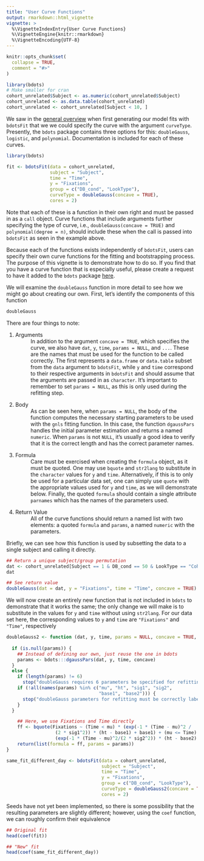 ```yaml
---
title: "User Curve Functions"
output: rmarkdown::html_vignette
vignette: >
  %\VignetteIndexEntry{User Curve Functions}
  %\VignetteEngine{knitr::rmarkdown}
  %\VignetteEncoding{UTF-8}
---
```



```r
knitr::opts_chunk$set(
  collapse = TRUE,
  comment = "#>"
)
```

```r
library(bdots)
# Make smaller for cran
cohort_unrelated$Subject <- as.numeric(cohort_unrelated$Subject)
cohort_unrelated <- as.data.table(cohort_unrelated)
cohort_unrelated <- cohort_unrelated[Subject < 10, ]
```

We saw in the [general overview](bdots.html) when first generating our model fits with `bdotsFit` that we we could specify the curve with the argument `curveType`. Presently, the `bdots` package contains three options for this: `doubleGauss`, `logistic`, and `polynomial`. Documentation is included for each of these curves. 

```r
library(bdots)

fit <- bdotsFit(data = cohort_unrelated,
                subject = "Subject",
                time = "Time",
                y = "Fixations",
                group = c("DB_cond", "LookType"),
                curveType = doubleGauss(concave = TRUE),
                cores = 2)
```

Note that each of these is a function in their own right and must be passed in as a `call` object. Curve functions that include arguments further specifying the type of curve, i.e., `doubleGauss(concave = TRUE)` and `polynomial(degree = n)`, should include these when the call is passed into `bdotsFit` as seen in the example above.

Because each of the functions exists independently of `bdotsFit`, users can specify their own curve functions for the fitting and bootstrapping process. The purpose of this vignette is to demonstrate how to do so. If you find that you have a curve function that is especially useful, please create a request to have it added to the `bdots` package [here](https://github.com/collinn/bdots/issues).

We will examine the `doubleGauss` function in more detail to see how we might go about creating our own. First, let's identify the components of this function

```r
doubleGauss
```

There are four things to note:

1. Arguments
  : In addition to the argument `concave = TRUE`, which specifies the curve, we also have `dat`, `y`, `time`, `params = NULL`, and `...`. These are the names that must be used for the function to be called correctly. The first represents a `data.frame` or `data.table` subset from the `data` argument to `bdotsFit`, while `y` and `time` correspond to their respective arguments in `bdotsFit` and should assume that the arguments are passed in as `character`. It's important to remember to set `params = NULL`, as this is only used during the refitting step. 
2. Body
  : As can be seen here, when `params = NULL`, the body of the function computes the necessary starting parameters to be used with the `gnls` fitting function. In this case, the function `dgaussPars` handles the initial parameter estimation and returns a named `numeric`. When `params` is not `NULL`, it's usually a good idea to verify that it is the correct length and has the correct parameter names. 
4. Formula
  : Care must be exercised when creating the `formula` object, as it must be quoted. One may use `bquote` and `str2lang` to substitute in the `character` values for `y` and `time`. Alternatively, if this is to only be used for a particular data set, one can simply use `quote` with the appropriate values used for `y` and `time`, as we will demonstrate below. Finally, the quoted `formula` should contain a single attribute `parnames` which has the names of the parameters used. 
3. Return Value
  : All of the curve functions should return a named list with two elements: a quoted `formula` and `params`, a named `numeric` with the parameters. 

Briefly, we can see how this function is used by subsetting the data to a single subject and calling it directly.

```r
## Return a unique subject/group permutation
dat <- cohort_unrelated[Subject == 1 & DB_cond == 50 & LookType == "Cohort", ]
dat
```

```r
## See return value
doubleGauss(dat = dat, y = "Fixations", time = "Time", concave = TRUE)
```

We will now create an entirely new function that is not included in `bdots` to demonstrate that it works the same; the only change we will make is to substitute in the values for `y` and `time` without using `str2lang`. For our data set here, the corresponding values to `y` and `time` are `"Fixations"` and `"Time"`, respectively

```r
doubleGauss2 <- function (dat, y, time, params = NULL, concave = TRUE, ...) {
  
  if (is.null(params)) {
    ## Instead of defining our own, just reuse the one in bdots
    params <- bdots:::dgaussPars(dat, y, time, concave)
  }
  else {
    if (length(params) != 6) 
      stop("doubleGauss requires 6 parameters be specified for refitting")
    if (!all(names(params) %in% c("mu", "ht", "sig1", "sig2", 
                                  "base1", "base2"))) {
      stop("doubleGauss parameters for refitting must be correctly labeled")
    }
  }

    ## Here, we use Fixations and Time directly
    ff <- bquote(Fixations ~ (Time < mu) * (exp(-1 * (Time - mu)^2 / 
                  (2 * sig1^2)) * (ht - base1) + base1) + (mu <= Time) * 
                  (exp(-1 * (Time - mu)^2/(2 * sig2^2)) * (ht - base2) + base2))
    return(list(formula = ff, params = params))
}

same_fit_different_day <- bdotsFit(data = cohort_unrelated,
                                   subject = "Subject",
                                   time = "Time",
                                   y = "Fixations",
                                   group = c("DB_cond", "LookType"),
                                   curveType = doubleGauss2(concave = TRUE),
                                   cores = 2)
```

Seeds have not yet been implemented, so there is some possibility that the resulting parameters are slightly different; however, using the `coef` function, we can roughly confirm their equivalence

```r
## Original fit
head(coef(fit))

## "New" fit
head(coef(same_fit_different_day))
```













